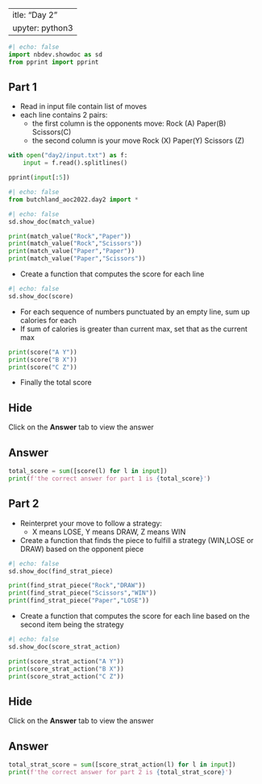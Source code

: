  ---
title: "Day 2"
jupyter: python3
---
```python
#| echo: false
import nbdev.showdoc as sd
from pprint import pprint
```
## Part 1

* Read in input file contain list of moves
* each line contains 2 pairs: 
    * the first column is the opponents move: Rock (A) Paper(B) Scissors(C)
    * the second column is your move Rock (X) Paper(Y) Scissors (Z) 

```python
with open("day2/input.txt") as f:
    input = f.read().splitlines()

pprint(input[:5])

```

```python
#| echo: false
from butchland_aoc2022.day2 import *

```


```python
#| echo: false
sd.show_doc(match_value)
```

```python
print(match_value("Rock","Paper"))
print(match_value("Rock","Scissors"))
print(match_value("Paper","Paper"))
print(match_value("Paper","Scissors"))

```

* Create a function that computes the score for each line

```python
#| echo: false
sd.show_doc(score)
```


* For each sequence of numbers punctuated by 
an empty line, sum up calories for each 
* If sum of calories is greater than current max, set that as the current max

```python

print(score("A Y"))
print(score("B X"))
print(score("C Z"))
```

* Finally the total score

::: {.panel-tabset}

## Hide

Click on the **Answer** tab to view the answer

## Answer

```python
total_score = sum([score(l) for l in input])
print(f'the correct answer for part 1 is {total_score}')
```
:::

## Part 2

* Reinterpret your move to follow a strategy: 
   - X means LOSE, Y means DRAW, Z means WIN

* Create a function that finds the piece to fulfill a strategy (WIN,LOSE or DRAW) based on the opponent piece

```python
#| echo: false
sd.show_doc(find_strat_piece)
```

```python
print(find_strat_piece("Rock","DRAW"))
print(find_strat_piece("Scissors","WIN"))
print(find_strat_piece("Paper","LOSE"))
```

* Create a function that computes the score for each line based on the second item being the strategy

```python
#| echo: false
sd.show_doc(score_strat_action)
```

```python
print(score_strat_action("A Y"))
print(score_strat_action("B X"))
print(score_strat_action("C Z"))

```
::: {.panel-tabset}

## Hide

Click on the **Answer** tab to view the answer

## Answer

```python
total_strat_score = sum([score_strat_action(l) for l in input])
print(f'the correct answer for part 2 is {total_strat_score}')
```

:::
